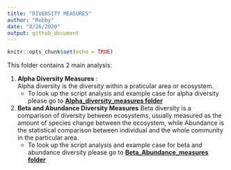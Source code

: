 ```yaml
---
title: "DIVERSITY MEASURES"
author: "Robby"
date: "8/26/2020"
output: github_document
---
```


```r
knitr::opts_chunk$set(echo = TRUE)
```

This folder contains 2 main analysis:  

1. **Alpha Diversity Measures** :  
    Alpha diversity is the diversity within a praticular area or ecosystem.  
    - To look up the script analysis and example case for alpha diversity please go to [**Alpha_diversity_measures folder**](https://github.com/robbybinsar/Konservasi_ANJ/tree/master/Diversity_measures/Alpha_diversity_measures)
    
2. **Beta and Abundance Diversity Measures**
    Beta diversity is a comparison of diversity between ecosystems, usually measured as the amount of species 
    change between the ecosystem, while Abundance is the statistical comparison between individual and the whole community 
    in the particular area.  
    - To look up the script analysis and example case for beta and abundance diversity please go to [**Beta_Abundance_measures folder**](https://github.com/robbybinsar/Konservasi_ANJ/tree/master/Diversity_measures/Beta_Abundance_measures)
    